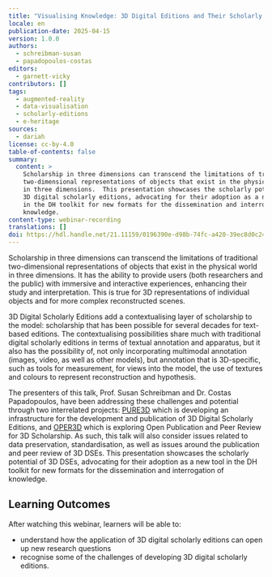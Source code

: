 ```yaml
---
title: "Visualising Knowledge: 3D Digital Editions and Their Scholarly Potential"
locale: en
publication-date: 2025-04-15
version: 1.0.0
authors:
  - schreibman-susan
  - papadopoulos-costas
editors:
  - garnett-vicky
contributors: []
tags:
  - augmented-reality
  - data-visualisation
  - scholarly-editions
  - e-heritage
sources:
  - dariah
license: cc-by-4.0
table-of-contents: false
summary:
  content: >
    Scholarship in three dimensions can transcend the limitations of traditional
    two-dimensional representations of objects that exist in the physical world
    in three dimensions.  This presentation showcases the scholarly potential of
    3D digital scholarly editions, advocating for their adoption as a new tool
    in the DH toolkit for new formats for the dissemination and interrogation of
    knowledge.
content-type: webinar-recording
translations: []
doi: https://hdl.handle.net/21.11159/0196390e-d98b-74fc-a420-39ec8d0c2464
---
```

Scholarship in three dimensions can transcend the limitations of traditional two-dimensional representations of objects that exist in the physical world in three dimensions. It has the ability to provide users (both researchers and the public) with immersive and interactive experiences, enhancing their study and interpretation. This is true for 3D representations of individual objects and for more complex reconstructed scenes. 

3D Digital Scholarly Editions add a contextualising layer of scholarship to the model: scholarship that has been possible for several decades for text-based editions. The contextualising possibilities share much with traditional digital scholarly editions in terms of textual annotation and apparatus, but it also has the possibility of, not only incorporating multimodal annotation (images, video, as well as other models), but annotation that is 3D-specific, such as tools for measurement, for views into the model, the use of textures and colours to represent reconstruction and hypothesis.

The presenters of this talk, Prof. Susan Schreibman and Dr. Costas Papadopoulos, have been addressing these challenges and potential through two interrelated projects: [PURE3D](https://pure3d.eu/) which is developing an infrastructure for the development and publication of 3D Digital Scholarly Editions, and [OPER3D](https://pure3d.eu/oper3d/) which is exploring Open Publication and Peer Review for 3D Scholarship. As such, this talk will also consider issues related to data preservation, standardisation, as well as issues around the publication and peer review of 3D DSEs. This presentation showcases the scholarly potential of 3D DSEs, advocating for their adoption as a new tool in the DH toolkit for new formats for the dissemination and interrogation of knowledge.

## Learning Outcomes

After watching this webinar, learners will be able to:

* understand how the application of 3D digital scholarly editions can open up new research questions
* recognise some of the challenges of developing 3D digital scholarly editions.

<VideoCard provider="youtube" id="6_kd4TC_uKc" title="Visualising Knowledge: 3D Digital Editions and Their Scholarly Potential" src="/assets/content/assets/en/resources/hosted/visualising-knowledge-3-d-digital-editions-and-their-scholarly-potential/schreibman-and-papadopoulos-friday-frontiers-thumbnail.png" />
